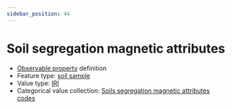 ```yaml
---
sidebar_position: 44
---
```



# Soil segregation magnetic attributes

- [Observable property](/viewers/dawe-vocabs?uri=https://linked.data.gov.au/def/nrm/764d2097-c55e-46c4-a64b-2bc2204c22af) definition
- Feature type: [soil sample](http://linked.data.gov.au/def/tern-cv/06461021-a6c2-4175-9651-23653c2b9116)
- Value type: [IRI](https://w3id.org/tern/ontologies/tern/IRI)
- Categorical value collection: [Soils segregation magnetic attributes codes](/viewers/dawe-vocabs?uri=https://linked.data.gov.au/def/nrm/f503ff93-f7d7-4419-9d1e-6807e96dc2c1)

<Example protocolModule="soil-pit-characterization" observableProperty="https://linked.data.gov.au/def/nrm/764d2097-c55e-46c4-a64b-2bc2204c22af" />
